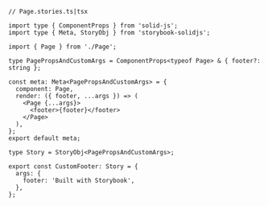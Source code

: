 ```tsx
// Page.stories.ts|tsx

import type { ComponentProps } from 'solid-js';
import type { Meta, StoryObj } from 'storybook-solidjs';

import { Page } from './Page';

type PagePropsAndCustomArgs = ComponentProps<typeof Page> & { footer?: string };

const meta: Meta<PagePropsAndCustomArgs> = {
  component: Page,
  render: ({ footer, ...args }) => (
    <Page {...args}>
      <footer>{footer}</footer>
    </Page>
  ),
};
export default meta;

type Story = StoryObj<PagePropsAndCustomArgs>;

export const CustomFooter: Story = {
  args: {
    footer: 'Built with Storybook',
  },
};
```
